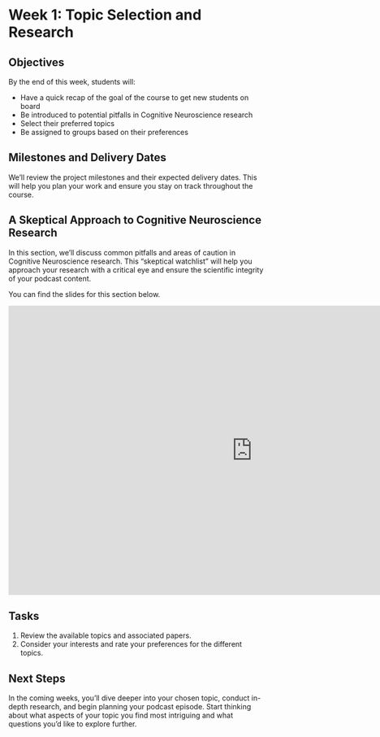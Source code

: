 # Week 1: Topic Selection and Research

## Objectives
By the end of this week, students will:

- Have a quick recap of the goal of the course to get new students on board
- Be introduced to potential pitfalls in Cognitive Neuroscience research
- Select their preferred topics
- Be assigned to groups based on their preferences

## Milestones and Delivery Dates
We'll review the project milestones and their expected delivery dates. This will help you plan your work and ensure you stay on track throughout the course.

## A Skeptical Approach to Cognitive Neuroscience Research
In this section, we'll discuss common pitfalls and areas of caution in Cognitive Neuroscience research. This "skeptical watchlist" will help you approach your research with a critical eye and ensure the scientific integrity of your podcast content.

You can find the slides for this section below.

<iframe src="https://docs.google.com/presentation/d/e/2PACX-1vS1OwH5ZgBDFa9Lh_dBNbF7Giw9otT69rhwGYGfhJwtr8mqX7LjyGRRB8WyynTiBBlVYGstB531GN0T/embed?start=false&loop=false&delayms=5000" frameborder="0" width="960" height="569" allowfullscreen="true" mozallowfullscreen="true" webkitallowfullscreen="true"></iframe>

## Tasks
1. Review the available topics and associated papers.
2. Consider your interests and rate your preferences for the different topics.


## Next Steps
In the coming weeks, you'll dive deeper into your chosen topic, conduct in-depth research, and begin planning your podcast episode. Start thinking about what aspects of your topic you find most intriguing and what questions you'd like to explore further.